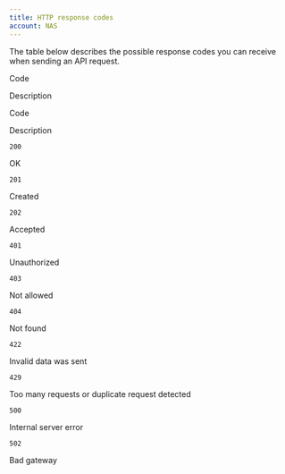 ```yaml
---
title: HTTP response codes
account: NAS
---
```

The table below describes the possible response codes you can receive when sending an API request.

Code

Description

Code

Description

`200`

OK

`201`

Created

`202`

Accepted

`401`

Unauthorized

`403`

Not allowed

`404`

Not found

`422`

Invalid data was sent

`429`

Too many requests or duplicate request detected

`500`

Internal server error

`502`

Bad gateway
